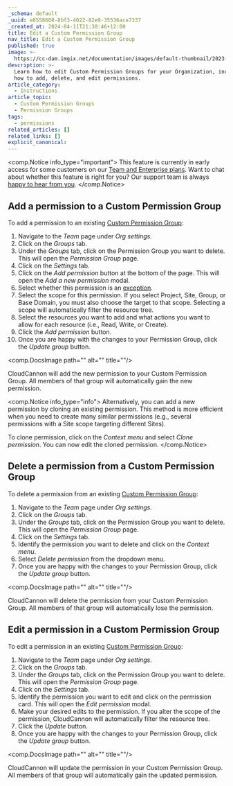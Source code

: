 ```yaml
---
_schema: default
_uuid: e8558608-8bf3-4022-82e9-35536ace7337
_created_at: 2024-04-11T21:38:46+12:00
title: Edit a Custom Permission Group
nav_title: Edit a Custom Permission Group
published: true
image: >-
  https://cc-dam.imgix.net/documentation/images/default-thumbnail/2023-Q4/CloudCannon-Documentation-Thumbnail.png
description: >-
  Learn how to edit Custom Permission Groups for your Organization, including
  how to add, delete, and edit permissions.
article_category:
  - Instructions
article_topic:
  - Custom Permission Groups
  - Permission Groups
tags:
  - permissions
related_articles: []
related_links: []
explicit_canonical:
---
```

<comp.Notice info_type="important">
  This feature is currently in early access for some customers on our [Team and Enterprise plans](/pricing/). Want to chat about whether this feature is right for you? Our support team is always <a href="mailto:success@cloudcannon.com?subject=A%20question%20about%20custom%20Permission%20Groups" rel="noreferrer">happy to hear from you</a>.
</comp.Notice>

## Add a permission to a Custom Permission Group

To add a permission to an existing [Custom Permission Group](/documentation/articles/what-are-custom-permission-groups/):

1. Navigate to the *Team* page under *Org settings*.
2. Click on the *Groups* tab.
3. Under the *Groups* tab, click on the Permission Group you want to delete. This will open the *Permission Group* page.
4. Click on the *Settings* tab.
5. Click on the *Add permission* button at the bottom of the page. This will open the *Add a new permission* modal.
6. Select whether this permission is an [exception](/documentation/articles/what-are-custom-permission-groups/#exceptions).
7. Select the scope for this permission. If you select Project, Site, Group, or Base Domain, you must also choose the target to that scope. Selecting a scope will automatically filter the resource tree.
8. Select the resources you want to add and what actions you want to allow for each resource (i.e., Read, Write, or Create).
9. Click the *Add permission* button.
10. Once you are happy with the changes to your Permission Group, click the *Update group* button.

<comp.DocsImage path="" alt="" title=""/>

CloudCannon will add the new permission to your Custom Permission Group. All members of that group will automatically gain the new permission.

<comp.Notice info_type="info">
  Alternatively, you can add a new permission by cloning an existing permission. This method is more efficient when you need to create many similar permissions (e.g., several permissions with a Site scope targeting different Sites).

  To clone permission, click on the *Context menu* and select *Clone permission*. You can now edit the cloned permission.
</comp.Notice>

## Delete a permission from a Custom Permission Group

To delete a permission from an existing [Custom Permission Group](/documentation/articles/what-are-custom-permission-groups/):

1. Navigate to the *Team* page under *Org settings*.
2. Click on the *Groups* tab.
3. Under the *Groups* tab, click on the Permission Group you want to delete. This will open the *Permission Group* page.
4. Click on the *Settings* tab.
5. Identify the permission you want to delete and click on the *Context menu*.
6. Select *Delete permission* from the dropdown menu.
7. Once you are happy with the changes to your Permission Group, click the *Update group* button.

<comp.DocsImage path="" alt="" title=""/>

CloudCannon will delete the permission from your Custom Permission Group. All members of that group will automatically lose the permission.

## Edit a permission in a Custom Permission Group

To edit a permission in an existing [Custom Permission Group](/documentation/articles/what-are-custom-permission-groups/):

1. Navigate to the *Team* page under *Org settings*.
2. Click on the *Groups* tab.
3. Under the *Groups* tab, click on the Permission Group you want to delete. This will open the *Permission Group* page.
4. Click on the *Settings* tab.
5. Identify the permission you want to edit and click on the permission card. This will open the *Edit permission* modal.
6. Make your desired edits to the permission. If you alter the scope of the permission, CloudCannon will automatically filter the resource tree.
7. Click the *Update* button.
8. Once you are happy with the changes to your Permission Group, click the *Update group* button.

<comp.DocsImage path="" alt="" title=""/>

CloudCannon will update the permission in your Custom Permission Group. All members of that group will automatically gain the updated permission.